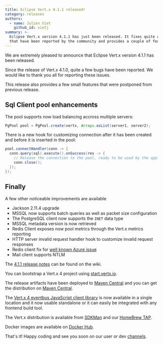 ```yaml
---
title: Eclipse Vert.x 4.1.1 released!
category: releases
authors:
  - name: Julien Viet
    github_id: vietj
summary: >-
  Eclipse Vert.x version 4.1.1 has just been released. It fixes quite a few bugs
  that have been reported by the community and provides a couple of features
---
```


We are extremely pleased to announce that Eclipse Vert.x version 4.1.1 has been released.

Since the release of Vert.x 4.1.0, quite a few bugs have been reported. We would like to thank you all for reporting these issues.

This release also provides a few small features that were postponed from previous release.

## Sql Client pool enhancements

The pool supports now load balancing accross multiple servers:

```java
PgPool pool = PgPool.create(vertx, Arrays.asList(server1, server2);
```

There is a new hook for customizing connection after it has been created and before it is inserted in the pool:

```java
pool.connectHandler(conn -> {
  conn.query(sql).execute().onSuccess(res -> {
    // Release the connection to the pool, ready to be used by the application
    conn.close();
  });
});
```

## Finally

A few other noticeable improvements are available

* Jackson 2.11.4 upgrade
* MSSQL now supports batch queries as well as packet size configuration
* The PostgreSQL client now supports the `INET` data type
* MSSQL metadata version is now retrieved
* Redis Client exposes now pool metrics through the Vert.x metrics reporting
* HTTP server invalid request handler hook to customize invalid request responses
* Redis client fix for [well known Azure issue](https://docs.microsoft.com/en-us/answers/questions/431238/azure-redis-603-responding-incorrectly-to-hello-3.html)
* Mail client supports NTLM

The [4.1.1 release notes](https://github.com/vert-x3/wiki/wiki/4.1.1-Release-Notes) can be found on the wiki.

You can bootstrap a Vert.x 4 project using [start.vertx.io](https://start.vertx.io).

The release artifacts have been deployed to [Maven Central](https://search.maven.org/search?q=g:io.vertx%20AND%20v:4.1.1) and
you can get the distribution on [Maven Central](https://repo1.maven.org/maven2/io/vertx/vertx-stack-manager/4.1.1/).

The [Vert.x 4 eventbus JavaScript client library](https://www.npmjs.com/package/@vertx/eventbus-bridge-client.js) is now available
in a single location and it now usable standalone or it can easily be integrated with any frontend build tool.

The Vert.x distribution is available from [SDKMan](https://sdkman.io) and our
[HomeBrew TAP](https://github.com/vertx-distrib/homebrew-tap).

Docker images are available on [Docker Hub](https://hub.docker.com/u/vertx/).

That's it! Happy coding and see you soon on our user or dev [channels](https://vertx.io/channels).
